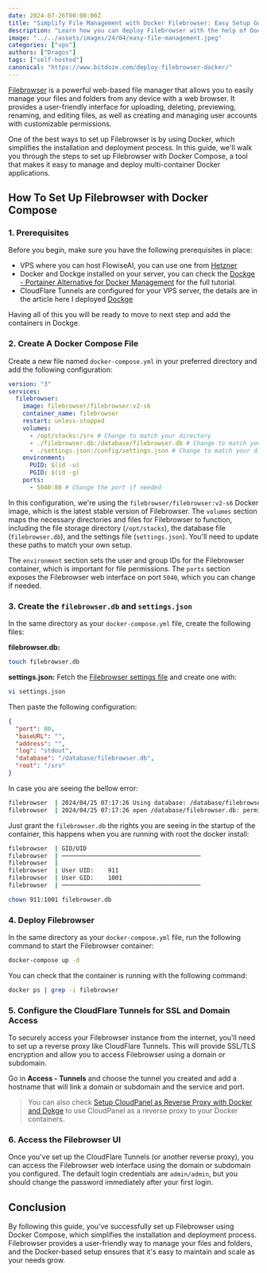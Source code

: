 ```yaml
---
date: 2024-07-26T00:00:00Z
title: "Simplify File Management with Docker Filebrowser: Easy Setup Guide"
description: "Learn how you can deploy Filebrowser with the help of Docker to manage your server files with a UI"
image: "../../assets/images/24/04/easy-file-management.jpeg"
categories: ["vps"]
authors: ["Dragos"]
tags: ["self-hosted"]
canonical: "https://www.bitdoze.com/deploy-filebrowser-docker/"
---
```



[Filebrowser](https://filebrowser.org/) is a powerful web-based file manager that allows you to easily manage your files and folders from any device with a web browser. It provides a user-friendly interface for uploading, deleting, previewing, renaming, and editing files, as well as creating and managing user accounts with customizable permissions.

One of the best ways to set up Filebrowser is by using Docker, which simplifies the installation and deployment process. In this guide, we'll walk you through the steps to set up Filebrowser with Docker Compose, a tool that makes it easy to manage and deploy multi-container Docker applications.

## How To Set Up Filebrowser with Docker Compose

### 1. Prerequisites

Before you begin, make sure you have the following prerequisites in place:

- VPS where you can host FlowiseAI, you can use one from [Hetzner](https://go.bitdoze.com/hetzner)
- Docker and Dockge installed on your server, you can check the [Dockge - Portainer Alternative for Docker Management](https://www.bitdoze.com/dockge-install/) for the full tutorial.
- CloudFlare Tunnels are configured for your VPS server, the details are in the article here I deployed [Dockge](https://www.bitdoze.com/dockge-install/)

Having all of this you will be ready to move to next step and add the containers in Dockge.

### 2. Create A Docker Compose File

Create a new file named `docker-compose.yml` in your preferred directory and add the following configuration:

```yaml
version: "3"
services:
  filebrowser:
    image: filebrowser/filebrowser:v2-s6
    container_name: filebrowser
    restart: unless-stopped
    volumes:
      - /opt/stacks:/srv # Change to match your directory
      - ./filebrowser.db:/database/filebrowser.db # Change to match your directory
      - ./settings.json:/config/settings.json # Change to match your directory
    environment:
      PUID: $(id -u)
      PGID: $(id -g)
    ports:
      - 5040:80 # Change the port if needed
```

In this configuration, we're using the `filebrowser/filebrowser:v2-s6` Docker image, which is the latest stable version of Filebrowser. The `volumes` section maps the necessary directories and files for Filebrowser to function, including the file storage directory (`/opt/stacks`), the database file (`filebrowser.db`), and the settings file (`settings.json`). You'll need to update these paths to match your own setup.

The `environment` section sets the user and group IDs for the Filebrowser container, which is important for file permissions. The `ports` section exposes the Filebrowser web interface on port `5040`, which you can change if needed.

### 3. Create the `filebrowser.db` and `settings.json`

In the same directory as your `docker-compose.yml` file, create the following files:

**filebrowser.db:**

```sh
touch filebrowser.db
```

**settings.json:**
Fetch the [Filebrowser settings file](https://github.com/filebrowser/filebrowser/blob/master/docker/root/defaults/settings.json) and create one with:

```sh
vi settings.json
```

Then paste the following configuration:

```json
{
  "port": 80,
  "baseURL": "",
  "address": "",
  "log": "stdout",
  "database": "/database/filebrowser.db",
  "root": "/srv"
}
```

In case you are seeing the bellow error:

```sh
filebrowser  | 2024/04/25 07:17:26 Using database: /database/filebrowser.db
filebrowser  | 2024/04/25 07:17:26 open /database/filebrowser.db: permission denied
```

Just grant the `filebrowser.db` the rights you are seeing in the startup of the container, this happens when you are running with root the docker install:

```sh
filebrowser  | GID/UID
filebrowser  | ───────────────────────────────────────
filebrowser  |
filebrowser  | User UID:    911
filebrowser  | User GID:    1001
filebrowser  | ───────────────────────────────────────
```

```sh
chown 911:1001 filebrowser.db
```

### 4. Deploy Filebrowser

In the same directory as your `docker-compose.yml` file, run the following command to start the Filebrowser container:

```sh
docker-compose up -d
```

You can check that the container is running with the following command:

```sh
docker ps | grep -i filebrowser
```

### 5. Configure the CloudFlare Tunnels for SSL and Domain Access

To securely access your Filebrowser instance from the internet, you'll need to set up a reverse proxy like CloudFlare Tunnels. This will provide SSL/TLS encryption and allow you to access Filebrowser using a domain or subdomain.

Go in **Access - Tunnels** and choose the tunnel you created and add a hostname that will link a domain or subdomain and the service and port.

<Picture src={imag1} alt="Cloudflare Tunnel setup" />

> You can also check [Setup CloudPanel as Reverse Proxy with Docker and Dokge](https://www.bitdoze.com/cloudpanel-setup-dockge/) to use CloudPanel as a reverse proxy to your Docker containers.

### 6. Access the Filebrowser UI

Once you've set up the CloudFlare Tunnels (or another reverse proxy), you can access the Filebrowser web interface using the domain or subdomain you configured. The default login credentials are `admin/admin`, but you should change the password immediately after your first login.

## Conclusion

By following this guide, you've successfully set up Filebrowser using Docker Compose, which simplifies the installation and deployment process. Filebrowser provides a user-friendly way to manage your files and folders, and the Docker-based setup ensures that it's easy to maintain and scale as your needs grow.
